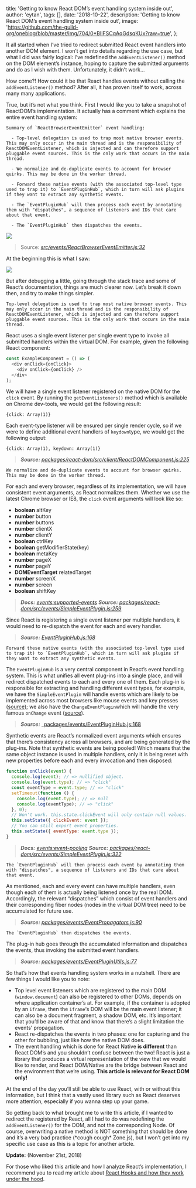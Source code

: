
  title: 'Getting to know React DOM’s event handling system inside out',
  author: 'eytan',
  tags: [],
  date: '2018-10-22',
  description: 'Getting to know React DOM’s event handling system inside out',
  image:
    'https://github.com/the-guild-org/oneblog/blob/master/img/704/0*BlIFSCqAqGdsqKUx?raw=true',
};


It all started when I’ve tried to redirect submitted React event handlers into another DOM element. I won’t get into details regarding the use case, but what I did was fairly logical: I’ve redefined the `addEventListener()` method on the DOM element’s instance, hoping to capture the submitted arguments and do as I wish with them. Unfortunately, it didn’t work…

How come?! How could it be that React handles events without calling the `addEventListener()` method? After all, it has proven itself to work, across many many applications.

True, but it’s not what you think. First I would like you to take a snapshot of ReactDOM’s implementation. It actually has a comment which explains the entire event handling system:

```
Summary of `ReactBrowserEventEmitter` event handling:
```

```
  - Top-level delegation is used to trap most native browser events. This may only occur in the main thread and is the responsibility of ReactDOMEventListener, which is injected and can therefore support pluggable event sources. This is the only work that occurs in the main thread.
```

```
  - We normalize and de-duplicate events to account for browser quirks. This may be done in the worker thread.
```

```
  - Forward these native events (with the associated top-level type used to trap it) to `EventPluginHub`, which in turn will ask plugins if they want to extract any synthetic events.
```

```
  - The `EventPluginHub` will then process each event by annotating them with "dispatches", a sequence of listeners and IDs that care about that event.
```

```
  - The `EventPluginHub` then dispatches the events.
```

![](https://github.com/the-guild-org/oneblog/blob/master/img/704/1*LFM3qo55AbDsmPPLhX9rRA.png?raw=true)

> Source: _[src/events/ReactBrowserEventEmitter.js:32](https://github.com/facebook/react/blob/b87aabdfe1b7461e7331abb3601d9e6bb27544bc/packages/react-dom/src/events/ReactBrowserEventEmitter.js#L32)_

At the beginning this is what I saw:

![](https://github.com/the-guild-org/oneblog/blob/master/img/704/0*ZLL8JTaj3N3-vD0_.jpg?raw=true)

But after debugging a little, going through the stack trace and some of React’s documentation, things are much clearer now. Let’s break it down then, and try to make things simpler.

```
Top-level delegation is used to trap most native browser events. This may only occur in the main thread and is the responsibility of
ReactDOMEventListener, which is injected and can therefore support
pluggable event sources. This is the only work that occurs in the main thread.
```

React uses a single event listener per single event type to invoke all submitted handlers within the virtual DOM. For example, given the following React component:

```javascript
const ExampleComponent = () => (
  <div onClick={onClick}>
    <div onClick={onClick} />
  </div>
);
```

We will have a single event listener registered on the native DOM for the `click` event. By running the `getEventListeners()` method which is available on Chrome dev-tools, we would get the following result:

```
{click: Array(1)}
```

Each event-type listener will be ensured per single render cycle, so if we were to define additional event handlers of `keydown`type, we would get the following output:

```
{click: Array(1), keydown: Array(1)}
```

> **_Source:_** _[packages/react-dom/src/client/ReactDOMComponent.js:225](https://github.com/facebook/react/blob/8a8d973d3cc5623676a84f87af66ef9259c3937c/packages/react-dom/src/client/ReactDOMComponent.js#L225)_

```
We normalize and de-duplicate events to account for browser quirks. This may be done in the worker thread.
```

For each and every browser, regardless of its implementation, we will have consistent event arguments, as React normalizes them. Whether we use the latest Chrome browser or IE8, the `click` event arguments will look like so:

- **boolean** altKey
- **number** button
- **number** buttons
- **number** clientX
- **number** clientY
- **boolean** ctrlKey
- **boolean** getModifierState(key)
- **boolean** metaKey
- **number** pageX
- **number** pageY
- **DOMEventTarget** relatedTarget
- **number** screenX
- **number** screen
- **boolean** shiftKey

> **_Docs:_** _[events:supported-events](https://reactjs.org/docs/events.html#supported-events) **Source:** [packages/react-dom/src/events/SimpleEventPlugin.js:259](https://github.com/facebook/react/blob/master/packages/react-dom/src/events/SimpleEventPlugin.js#L259)_

Since React is registering a single event listener per multiple handlers, it would need to re-dispatch the event for each and every handler.

> **_Source:_** _[EventPluginHub.js:168](https://github.com/facebook/react/blob/b87aabdfe1b7461e7331abb3601d9e6bb27544bc/packages/events/EventPluginHub.js#L168)_

```
Forward these native events (with the associated top-level type used to trap it) to `EventPluginHub`, which in turn will ask plugins if they want to extract any synthetic events.
```

The `EventPluginHub` is a very central component in React’s event handling system. This is what unifies all event plug-ins into a single place, and will redirect dispatched events to each and every one of them. Each plug-in is responsible for extracting and handling different event types, for example, we have the `SimpleEventPlugin` will handle events which are likely to be implemented across most browsers like mouse events and key presses ([source](https://github.com/facebook/react/blob/master/packages/react-dom/src/events/SelectEventPlugin.js)); we also have the `ChangeEventPlugin`which will handle the very famous `onChange` event ([source](https://github.com/facebook/react/blob/master/packages/react-dom/src/events/ChangeEventPlugin.js)).

> **_Source:_** \_[packages/events/EventPluginHub.js:168](https://github.com/facebook/react/blob/b87aabdfe1b7461e7331abb3601d9e6bb27544bc/packages/events/EventPluginHub.js#L168)

Synthetic events are React’s normalized event arguments which ensures that there’s consistency across all browsers, and are being generated by the plug-ins. Note that synthetic events are being pooled! Which means that the same object instance is used in multiple handlers, only it is being reset with new properties before each and every invocation and then disposed:

```javascript
function onClick(event) {
  console.log(event); // => nullified object.
  console.log(event.type); // => "click"
  const eventType = event.type; // => "click"
  setTimeout(function () {
    console.log(event.type); // => null
    console.log(eventType); // => "click"
  }, 0);
  // Won't work. this.state.clickEvent will only contain null values.
  this.setState({ clickEvent: event });
  // You can still export event properties.
  this.setState({ eventType: event.type });
}
```

> **_Docs:_** _[events:event-pooling](https://reactjs.org/docs/events.html#event-pooling) **Source:** [packages/react-dom/src/events/SimpleEventPlugin.js:322](https://github.com/facebook/react/blob/master/packages/react-dom/src/events/SimpleEventPlugin.js#L322)_

```
The `EventPluginHub` will then process each event by annotating them with "dispatches", a sequence of listeners and IDs that care about that event.
```

As mentioned, each and every event can have multiple handlers, even though each of them is actually being listened once by the real DOM. Accordingly, the relevant “dispatches” which consist of event handlers and their corresponding fiber nodes (nodes in the virtual DOM tree) need to be accumulated for future use.

> **_Source:_** _[packages/events/EventPropagators.js:90](https://github.com/facebook/react/blob/b87aabdfe1b7461e7331abb3601d9e6bb27544bc/packages/events/EventPropagators.js#L90)_

```
The `EventPluginHub` then dispatches the events.
```

The plug-in hub goes through the accumulated information and dispatches the events, thus invoking the submitted event handlers.

> **_Source:_** _[packages/events/EventPluginUtils.js:77](https://github.com/facebook/react/blob/b87aabdfe1b7461e7331abb3601d9e6bb27544bc/packages/events/EventPluginUtils.js#L77)_

So that’s how that events handling system works in a nutshell. There are few things I would like you to note:

- Top level event listeners which are registered to the main DOM (`window.document`) can also be registered to other DOMs, depends on where application container’s at. For example, if the container is adopted by an `iframe`, then the `iframe`‘s DOM will be the main event listener; it can also be a document fragment, a shadow DOM, etc. It’s important that you’d be aware of that and know that there’s a slight limitation the events’ propagation.
- React re-dispatches the events in two phases: one for capturing and the other for bubbling, just like how the native DOM does.
- The event handling which is done for React Native **is different** than React DOM’s and you shouldn’t confuse between the two! React is just a library that produces a virtual representation of the view that we would like to render, and React DOM/Native are the bridge between React and the environment that we’re using. **This article is relevant for React DOM only!**

At the end of the day you’ll still be able to use React, with or without this information, but I think that a vastly used library such as React deserves more attention, especially if you wanna step up your game.

So getting back to what brought me to write this article, if I wanted to redirect the registered by React, all I had to do was redefining the `addEventListener()` for the DOM, and not the corresponding Node. Of course, overwriting a native method is NOT something that should be done and it’s a very bad practice (\*cough cough\* Zone.js), but I won’t get into my specific use case as this is a topic for another article.

**Update:** (November 21st, 2018)

For those who liked this article and how I analyze React’s implementation, I recommend you to read my article about [React Hooks and how they work under the hood](/blog/react-hooks-system).
